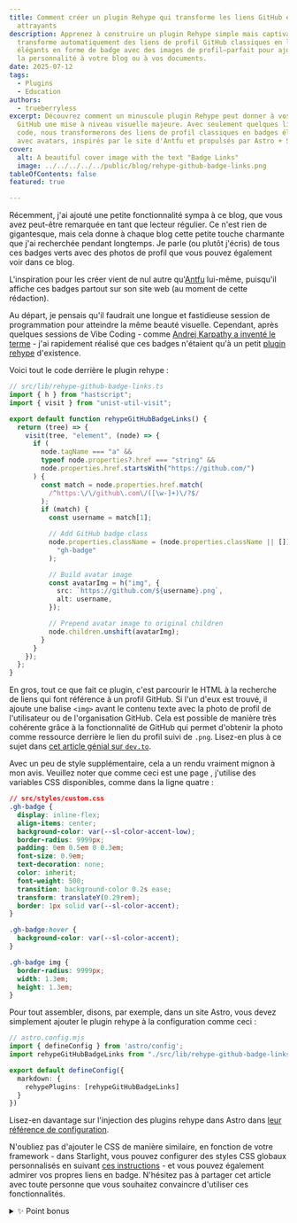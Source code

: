 ```yaml
---
title: Comment créer un plugin Rehype qui transforme les liens GitHub en badges
  attrayants
description: Apprenez à construire un plugin Rehype simple mais captivant qui
  transforme automatiquement des liens de profil GitHub classiques en liens
  élégants en forme de badge avec des images de profil—parfait pour ajouter de
  la personnalité à votre blog ou à vos documents.
date: 2025-07-12
tags:
  - Plugins
  - Education
authors:
  - trueberryless
excerpt: Découvrez comment un minuscule plugin Rehype peut donner à vos liens
  GitHub une mise à niveau visuelle majeure. Avec seulement quelques lignes de
  code, nous transformerons des liens de profil classiques en badges élégants
  avec avatars, inspirés par le site d'Antfu et propulsés par Astro + Starlight.
cover:
  alt: A beautiful cover image with the text "Badge Links"
  image: ../../../../../public/blog/rehype-github-badge-links.png
tableOfContents: false
featured: true

---
```



Récemment, j'ai ajouté une petite fonctionnalité sympa à ce blog, que vous avez peut-être remarquée en tant que lecteur régulier. Ce n'est rien de gigantesque, mais cela donne à chaque blog cette petite touche charmante que j'ai recherchée pendant longtemps. Je parle (ou plutôt j'écris) de tous ces badges verts avec des photos de profil que vous pouvez également voir dans ce blog.

L'inspiration pour les créer vient de nul autre qu'[Antfu](https://github.com/antfu) lui-même, puisqu'il affiche ces badges partout sur son site web (au moment de cette rédaction).

Au départ, je pensais qu'il faudrait une longue et fastidieuse session de programmation pour atteindre la même beauté visuelle. Cependant, après quelques sessions de Vibe Coding - comme [Andrej Karpathy a inventé le terme](https://x.com/karpathy/status/1886192184808149383) - j'ai rapidement réalisé que ces badges n'étaient qu'à un petit [plugin rehype](https://github.com/rehypejs) d'existence.

Voici tout le code derrière le plugin rehype :

```ts
// src/lib/rehype-github-badge-links.ts
import { h } from "hastscript";
import { visit } from "unist-util-visit";

export default function rehypeGitHubBadgeLinks() {
  return (tree) => {
    visit(tree, "element", (node) => {
      if (
        node.tagName === "a" &&
        typeof node.properties?.href === "string" &&
        node.properties.href.startsWith("https://github.com/")
      ) {
        const match = node.properties.href.match(
          /^https:\/\/github\.com\/([\w-]+)\/?$/
        );
        if (match) {
          const username = match[1];

          // Add GitHub badge class
          node.properties.className = (node.properties.className || []).concat(
            "gh-badge"
          );

          // Build avatar image
          const avatarImg = h("img", {
            src: `https://github.com/${username}.png`,
            alt: username,
          });

          // Prepend avatar image to original children
          node.children.unshift(avatarImg);
        }
      }
    });
  };
}
```

En gros, tout ce que fait ce plugin, c'est parcourir le HTML à la recherche de liens qui font référence à un profil GitHub. Si l'un d'eux est trouvé, il ajoute une balise `<img>` avant le contenu texte avec la photo de profil de l'utilisateur ou de l'organisation GitHub. Cela est possible de manière très cohérente grâce à la fonctionnalité de GitHub qui permet d'obtenir la photo comme ressource derrière le lien du profil suivi de `.png`. Lisez-en plus à ce sujet dans [cet article génial sur `dev.to`](https://dev.to/10xlearner/how-to-get-the-profile-picture-of-a-github-account-1d82).

Avec un peu de style supplémentaire, cela a un rendu vraiment mignon à mon avis. Veuillez noter que comme ceci est une page <StarlightBadgeLink />, j'utilise des variables CSS disponibles, comme dans la ligne quatre :

```css "var(--sl-color-accent-low)" "var(--sl-color-accent)"
// src/styles/custom.css
.gh-badge {
  display: inline-flex;
  align-items: center;
  background-color: var(--sl-color-accent-low);
  border-radius: 9999px;
  padding: 0em 0.5em 0 0.3em;
  font-size: 0.9em;
  text-decoration: none;
  color: inherit;
  font-weight: 500;
  transition: background-color 0.2s ease;
  transform: translateY(0.29rem);
  border: 1px solid var(--sl-color-accent);
}

.gh-badge:hover {
  background-color: var(--sl-color-accent);
}

.gh-badge img {
  border-radius: 9999px;
  width: 1.3em;
  height: 1.3em;
}
```

Pour tout assembler, disons, par exemple, dans un site Astro, vous devez simplement ajouter le plugin rehype à la configuration comme ceci :

```ts ins={6-8}
// astro.config.mjs
import { defineConfig } from 'astro/config';
import rehypeGitHubBadgeLinks from "./src/lib/rehype-github-badge-links";

export default defineConfig({
  markdown: {
    rehypePlugins: [rehypeGitHubBadgeLinks]
  }
})
```

Lisez-en davantage sur l'injection des plugins rehype dans Astro dans [leur référence de configuration](https://docs.astro.build/en/reference/configuration-reference/#markdownrehypeplugins).

N'oubliez pas d'ajouter le CSS de manière similaire, en fonction de votre framework - dans Starlight, vous pouvez configurer des styles CSS globaux personnalisés en suivant [ces instructions](https://docs.astro.build/en/guides/styling/#scoped-styles) - et vous pouvez également admirer vos propres liens en badge. N'hésitez pas à partager cet article avec toute personne que vous souhaitez convaincre d'utiliser ces fonctionnalités.

<details>
  <summary>✨ Point bonus</summary>

  Si vous souhaitez utiliser un tel badge pour d'autres liens également, je vous recommande de créer un petit composant Astro comme celui-ci :

  ```astro
  ---
  // src/components/BadgeLink.astro
  const { href, src, text, className = "gh-badge" } = Astro.props;
  ---

  <a href={href} class={className}>
    <img src={src} alt={text} />
    {text}
  </a>
  ```

  Assurez-vous simplement que le CSS est global (ou [scopé](https://docs.astro.build/en/guides/styling/#scoped-styles) dans le composant ci-dessus) et il est prêt à être utilisé :

  ```mdx
  import BadgeLink from "../components/BadgeLink.astro";

  <BadgeLink
    href="https://github.com/withastro/starlight"
    src="/starlight.png"
    text="Starlight"
  />
  ```
</details>
